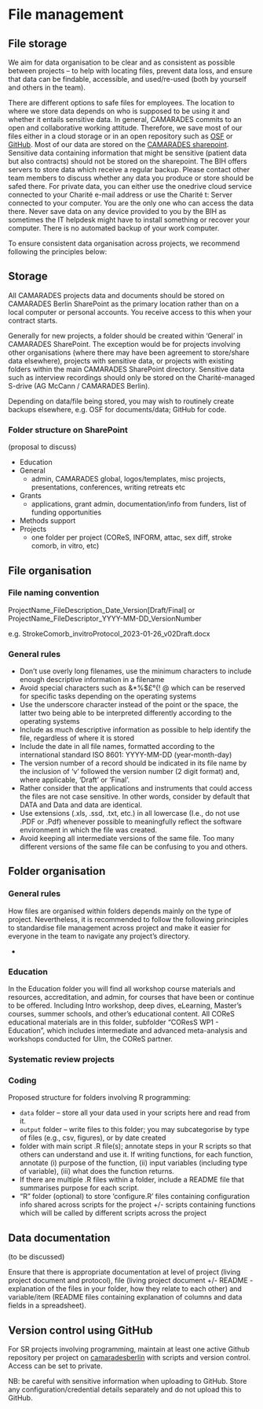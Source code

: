 # File management

## File storage

We aim for data organisation to be clear and as consistent as possible between projects -- to help with locating files, prevent data loss, and ensure that data can be findable, accessible, and used/re-used (both by yourself and others in the team).

There are different options to safe files for employees. The location to where we store data depends on who is supposed to be using it and whether it entails sensitive data. In general, CAMARADES commits to an open and collaborative working attitude. Therefore, we save most of our files either in a cloud storage or in an open repository such as [OSF](osf.io) or [GitHub](https://github.com/camaradesberlin). Most of our data are stored on the [CAMARADES sharepoint](https://charitede.sharepoint.com/sites/StrokeCoMorb). Sensitive data containing information that might be sensitive (patient data but also contracts) should not be stored on the sharepoint. The BIH offers servers to store data which receive a regular backup. Please contact other team members to discuss whether any data you produce or store should be safed there. For private data, you can either use the onedrive cloud service connected to your Charité e-mail address or use the Charité t: Server connected to your computer. You are the only one who can access the data there. Never save data on any device provided to you by the BIH as sometimes the IT helpdesk might have to install something or recover your computer. There is no automated backup of your work computer.

To ensure consistent data organisation across projects, we recommend following the principles below:

## Storage

All CAMARADES projects data and documents should be stored on CAMARADES Berlin SharePoint as the primary location rather than on a local computer or personal accounts. You receive access to this when your contract starts. 

Generally for new projects, a folder should be created within 'General' in CAMARADES SharePoint. The exception would be for projects involving other organisations (where there may have been agreement to store/share data elsewhere), projects with sensitive data, or projects with existing folders within the main CAMARADES SharePoint directory.
Sensitive data such as interview recordings should only be stored on the Charité-managed S-drive (AG McCann / CAMARADES Berlin).

Depending on data/file being stored, you may wish to routinely create backups elsewhere, e.g. OSF for documents/data; GitHub for code.

### Folder structure on SharePoint
(proposal to discuss)

- Education
- General
  - admin, CAMARADES global, logos/templates, misc projects, presentations, conferences, writing retreats etc
- Grants
  - applications, grant admin, documentation/info from funders, list of funding opportunities
- Methods support
- Projects
  - one folder per project (COReS, INFORM, attac, sex diff, stroke comorb, in vitro, etc)

## File organisation

### File naming convention

ProjectName_FileDescription_Date_Version[Draft/Final] or ProjectName_FileDescriptor_YYYY-MM-DD_VersionNumber

e.g. StrokeComorb_invitroProtocol_2023-01-26_v02Draft.docx

### General rules 

- Don't use overly long filenames, use the minimum characters to include enough descriptive information in a filename
- Avoid special characters such as &*%$£°{! @ which can be reserved for specific tasks depending on the operating systems
- Use the underscore character instead of the point or the space, the latter two being able to be interpreted differently according to the operating systems
- Include as much descriptive information as possible to help identify the file, regardless of where it is stored
- Include the date in all file names, formatted according to the international standard ISO 8601: YYYY-MM-DD (year-month-day)
- The version number of a record should be indicated in its file name by the inclusion of 'v' followed the version number (2 digit format) and, where applicable, 'Draft' or 'Final'.
- Rather consider that the applications and instruments that could access the files are not case sensitive. In other words, consider by default that DATA and Data and data are identical.
- Use extensions (.xls, .ssd, .txt, etc.) in all lowercase (I.e., do not use .PDF or .Pdf) whenever possible to meaningfully reflect the software environment in which the file was created.
- Avoid keeping all intermediate versions of the same file. Too many different versions of the same file can be confusing to you and others.

## Folder organisation

### General rules

How files are organised within folders depends mainly on the type of project. Nevertheless, it is recommended to follow the following principles to standardise file management across project and make it easier for everyone in the team to navigate any project's directory.

- 

### Education 
In the Education folder you will find all workshop course materials and resources, accreditation, and admin, for courses that have been or continue to be offered. Including Intro workshop, deep dives, eLearning, Master's courses, summer schools, and other's educational content. All COReS educational materials are in this folder, subfolder "COResS WP1 - Education", which includes intermediate and advanced meta-analysis and workshops conducted for Ulm, the COReS partner. 

### Systematic review projects

### Coding

Proposed structure for folders involving R programming:

- `data` folder -- store all your data used in your scripts here and read from it.
- `output` folder -- write files to this folder; you may subcategorise by type of files (e.g., csv, figures), or by date created
- folder with main script .R file(s); annotate steps in your R scripts so that others can understand and use it. If writing functions, for each function, annotate (i) purpose of the function, (ii) input variables (including type of variable), (iii) what does the function returns.
- If there are multiple .R files within a folder, include a README file that summarises purpose for each script.
- “R” folder (optional) to store ‘configure.R’ files containing configuration info shared across scripts for the project +/- scripts containing functions which will be called by different scripts across the project

## Data documentation

(to be discussed)

Ensure that there is appropriate documentation at level of project (living project document and protocol), file (living project document +/- README - explanation of the files in your folder, how they relate to each other) and variable/item (README files containing explanation of columns and data fields in a spreadsheet).

## Version control using GitHub

For SR projects involving programming, maintain at least one active Github repository per project on [camaradesberlin](https://github.com/camaradesberlin/) with scripts and version control. Access can be set to private.

NB: be careful with sensitive information when uploading to GitHub. Store any configuration/credential details separately and do not upload this to GitHub.
